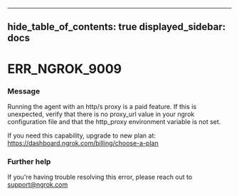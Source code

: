 

---
hide_table_of_contents: true
displayed_sidebar: docs
---


# ERR_NGROK_9009

### Message
Running the agent with an http/s proxy is a paid feature. If this is unexpected, verify that there is no proxy_url value in your ngrok configuration file and that the http_proxy environment variable is not set.

If you need this capability, upgrade to new plan at: https://dashboard.ngrok.com/billing/choose-a-plan

<ErrorDetails />



### Further help
If you're having trouble resolving this error, please reach out to [support@ngrok.com](mailto:support@ngrok.com?subject=Help%20with%20ERR_NGROK_9009)

